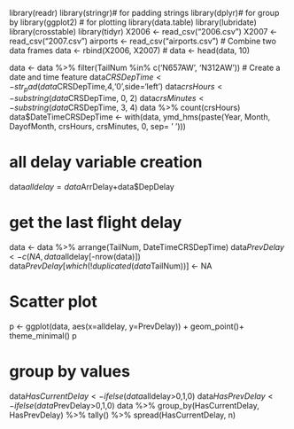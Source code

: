 library(readr)
library(stringr)# for padding strings
library(dplyr)# for group by
library(ggplot2) # for plotting
library(data.table)
library(lubridate)
library(crosstable)
library(tidyr)
X2006 <- read_csv("2006.csv")
X2007 <- read_csv("2007.csv")
airports <- read_csv("airports.csv")
# Combine two data frames
data <- rbind(X2006, X2007)
# data <- head(data, 10)

data <- data %>% filter(TailNum  %in% c('N657AW', 'N312AW'))
# Create a date and time feature
data$CRSDepTime <- str_pad(data$CRSDepTime,4,'0',side='left')
data$crsHours <- substring(data$CRSDepTime, 0, 2)
data$crsMinutes <- substring(data$CRSDepTime, 3, 4)
data %>% count(crsHours)
data$DateTimeCRSDepTime <- with(data, ymd_hms(paste(Year, Month, DayofMonth, crsHours, crsMinutes, 0, sep= ' ')))

# all delay variable creation
data$alldelay = data$ArrDelay+data$DepDelay

# get the last flight delay
data <- data %>% arrange(TailNum, DateTimeCRSDepTime)
data$PrevDelay <- c(NA, data$alldelay[-nrow(data)])
data$PrevDelay[which(!duplicated(data$TailNum))] <- NA

# Scatter plot
p <- ggplot(data, aes(x=alldelay, y=PrevDelay)) + geom_point()+ theme_minimal()
p  

# group by values
data$HasCurrentDelay <- ifelse(data$alldelay>0,1,0)
data$HasPrevDelay <- ifelse(data$PrevDelay>0,1,0)
data %>%
  group_by(HasCurrentDelay, HasPrevDelay) %>%
  tally() %>%
  spread(HasCurrentDelay, n)
